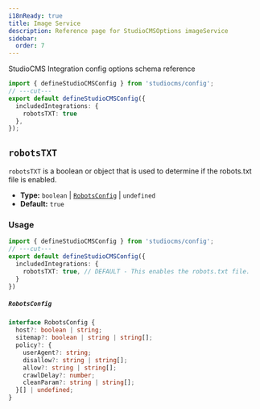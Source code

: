 ```yaml
---
i18nReady: true
title: Image Service
description: Reference page for StudioCMSOptions imageService
sidebar:
  order: 7
---
```



StudioCMS Integration config options schema reference

```ts twoslash title="studiocms.config.mjs"
import { defineStudioCMSConfig } from 'studiocms/config';
// ---cut---
export default defineStudioCMSConfig({
  includedIntegrations: {
    robotsTXT: true
  },
});
```

## `robotsTXT`

`robotsTXT` is a boolean or object that is used to determine if the robots.txt file is enabled.

- **Type:** `boolean` | [`RobotsConfig`](#robotsconfig) | `undefined`
- **Default:** `true`

### Usage

```ts twoslash {3} title="studiocms.config.mjs"
import { defineStudioCMSConfig } from 'studiocms/config';
// ---cut---
export default defineStudioCMSConfig({
  includedIntegrations: {
    robotsTXT: true, // DEFAULT - This enables the robots.txt file.
  }
})
```

##### `RobotsConfig`

```ts
interface RobotsConfig {
  host?: boolean | string;
  sitemap?: boolean | string | string[];
  policy?: {
    userAgent?: string;
    disallow?: string | string[];
    allow?: string | string[];
    crawlDelay?: number;
    cleanParam?: string | string[];
  }[] | undefined;
}
```